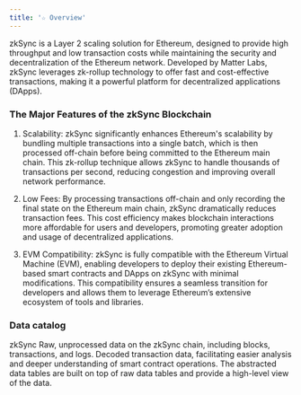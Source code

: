 ```yaml
---
title: '☆ Overview'
---
```


zkSync is a Layer 2 scaling solution for Ethereum, designed to provide high throughput and low transaction costs while maintaining the security and decentralization of the Ethereum network. Developed by Matter Labs, zkSync leverages zk-rollup technology to offer fast and cost-effective transactions, making it a powerful platform for decentralized applications (DApps).
### The Major Features of the zkSync Blockchain

1. Scalability: zkSync significantly enhances Ethereum's scalability by bundling multiple transactions into a single batch, which is then processed off-chain before being committed to the Ethereum main chain. This zk-rollup technique allows zkSync to handle thousands of transactions per second, reducing congestion and improving overall network performance.

2. Low Fees: By processing transactions off-chain and only recording the final state on the Ethereum main chain, zkSync dramatically reduces transaction fees. This cost efficiency makes blockchain interactions more affordable for users and developers, promoting greater adoption and usage of decentralized applications.

3. EVM Compatibility: zkSync is fully compatible with the Ethereum Virtual Machine (EVM), enabling developers to deploy their existing Ethereum-based smart contracts and DApps on zkSync with minimal modifications. This compatibility ensures a seamless transition for developers and allows them to leverage Ethereum’s extensive ecosystem of tools and libraries.
### Data catalog

<CardGroup cols={3}>
    <Card title="Raw" icon="binary" href="./Raw">
        zkSync Raw, unprocessed data on the zkSync chain, including blocks, transactions, and logs.
    </Card>
    <Card title="decoded" icon="code" href="./Decoded">
        Decoded transaction data, facilitating easier analysis and deeper understanding of smart contract operations.
    </Card>
    <Card title="Abstracted" icon="head-side-gear" href="./Abstracted">
        The abstracted data tables are built on top of raw data tables and provide a high-level view of the data.
    </Card>
</CardGroup>